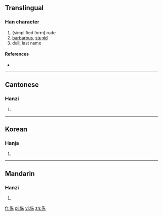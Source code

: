 ==Translingual==

===Han character===
{{Han char|rn=9|rad=人|as=05|sn=7|four=|canj=人大木 (OKD)}}

# (simplified form) rude
# [[barbarous]], [[stupid]]
# dull, last name

====References====
* {{Han ref|kx=0100.021|uh=3448|ud=13384}}

----

==Cantonese==

===Hanzi===
{{yue-hanzi|jyut=|y=dung1}}

# {{defn|lang=yue|sort=人05}}

----

==Korean==

===Hanja===
{{ko-hanja|hangeul=동|rv=dong|mr=tong|y=tong|eumhun=어리석다|ehrv=eoriseokda|ehmr=ŏrisŏkta|ehy=elisekta}}

# {{defn|lang=ko|sort=人05}}

----

==Mandarin==

===Hanzi===
{{cmn-hanzi|pin=[[dòng]] ([[dong4]])|wg=tung<sup>4</sup>}}

# {{defn|lang=cmn|sort=人05}}

[[fr:㑈]]
[[pl:㑈]]
[[vi:㑈]]
[[zh:㑈]]